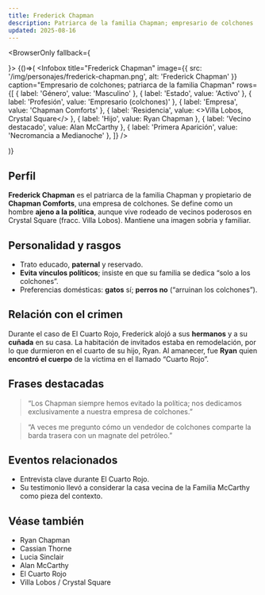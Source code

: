 ```yaml
---
title: Frederick Chapman
description: Patriarca de la familia Chapman; empresario de colchones
updated: 2025-08-16
---
```



<BrowserOnly fallback={<div />}>
{()=>(
  <Infobox
    title="Frederick Chapman"
    image={{ src: '/img/personajes/frederick-chapman.png', alt: 'Frederick Chapman' }}
    caption="Empresario de colchones; patriarca de la familia Chapman"
    rows={[
      { label: 'Género', value: 'Masculino' },
      { label: 'Estado', value: 'Activo' },
      { label: 'Profesión', value: 'Empresario (colchones)' },
      { label: 'Empresa', value: 'Chapman Comforts' },
      { label: 'Residencia', value: <><Link to="/CrSaSo/lugares/Villa%20Lobos">Villa Lobos</Link>, <Link to="/CrSaSo/lugares/Crystal%20Square">Crystal Square</Link></> },
      { label: 'Hijo', value: <Link to="/CrSaSo/personajes/Ryan%20Chapman">Ryan Chapman</Link> },
      { label: 'Vecino destacado', value: <Link to="/CrSaSo/personajes/Alan%20McCarthy">Alan McCarthy</Link> },
      { label: 'Primera Aparición', value: 'Necromancia a Medianoche' },
    ]}
  />

)}
</BrowserOnly>

## Perfil

**Frederick Chapman** es el patriarca de la familia Chapman y propietario de **Chapman Comforts**, una empresa de colchones. Se define como un hombre **ajeno a la política**, aunque vive rodeado de vecinos poderosos en <Link to="/CrSaSo/lugares/Crystal%20Square">Crystal Square</Link> (fracc. <Link to="/CrSaSo/lugares/Villa%20Lobos">Villa Lobos</Link>). Mantiene una imagen sobria y familiar.

## Personalidad y rasgos

- Trato educado, **paternal** y reservado.
- **Evita vínculos políticos**; insiste en que su familia se dedica “solo a los colchones”.
- Preferencias domésticas: **gatos** sí; **perros no** (“arruinan los colchones”).

## Relación con el crimen

Durante el caso de <Link to="/CrSaSo/eventos/El%20Cuarto%20Rojo">El Cuarto Rojo</Link>, Frederick alojó a sus **hermanos** y a su **cuñada** en su casa. La habitación de invitados estaba en remodelación, por lo que durmieron en el cuarto de su hijo, <Link to="/CrSaSo/personajes/Ryan%20Chapman">Ryan</Link>. Al amanecer, fue **Ryan** quien **encontró el cuerpo** de la víctima en el llamado “Cuarto Rojo”.

## Frases destacadas

> “Los Chapman siempre hemos evitado la política; nos dedicamos exclusivamente a nuestra empresa de colchones.”

> “A veces me pregunto cómo un vendedor de colchones comparte la barda trasera con un magnate del petróleo.”

## Eventos relacionados

- Entrevista clave durante <Link to="/CrSaSo/eventos/El%20Cuarto%20Rojo">El Cuarto Rojo</Link>.
- Su testimonio llevó a considerar la casa vecina de la <Link to="/CrSaSo/familias/La%20Familia%20McCarthy">Familia McCarthy</Link> como pieza del contexto.

## Véase también

- <Link to="/CrSaSo/personajes/Ryan%20Chapman">Ryan Chapman</Link>
- <Link to="/CrSaSo/personajes/Cassian%20Thorne">Cassian Thorne</Link>
- <Link to="/CrSaSo/personajes/Lucia%20Sinclair">Lucia Sinclair</Link>
- <Link to="/CrSaSo/personajes/Alan%20McCarthy">Alan McCarthy</Link>
- <Link to="/CrSaSo/eventos/El%20Cuarto%20Rojo">El Cuarto Rojo</Link>
- <Link to="/CrSaSo/lugares/Villa%20Lobos">Villa Lobos</Link> / <Link to="/CrSaSo/lugares/Crystal%20Square">Crystal Square</Link>
